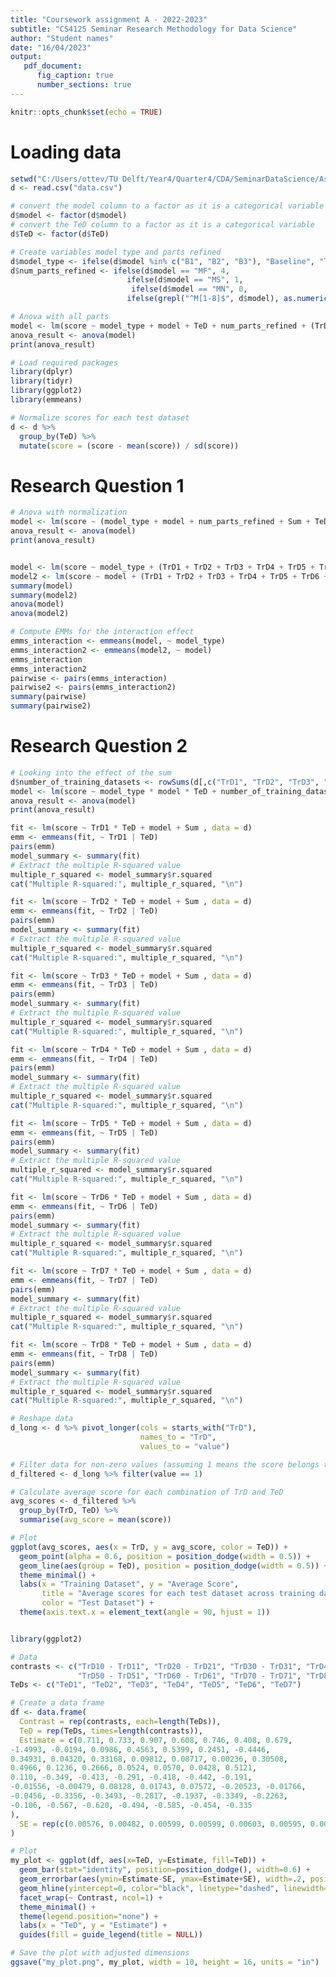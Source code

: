 ```yaml
---
title: "Coursework assignment A - 2022-2023"
subtitle: "CS4125 Seminar Research Methodology for Data Science"
author: "Student names"
date: "16/04/2023"
output:
   pdf_document:
      fig_caption: true
      number_sections: true 
---
```


```r
knitr::opts_chunk$set(echo = TRUE)
```


\tableofcontents

# Loading data
```r
setwd("C:/Users/ottev/TU Delft/Year4/Quarter4/CDA/SeminarDataScience/Assignment_2")
d <- read.csv("data.csv")
```


```r
# convert the model column to a factor as it is a categorical variable
d$model <- factor(d$model)
# convert the TeD column to a factor as it is a categorical variable
d$TeD <- factor(d$TeD)
```


```r
# Create variables model type and parts refined
d$model_type <- ifelse(d$model %in% c("B1", "B2", "B3"), "Baseline", "Transfer_Learning")
d$num_parts_refined <- ifelse(d$model == "MF", 4,
                          ifelse(d$model == "MS", 1,
                           ifelse(d$model == "MN", 0,
                          ifelse(grepl("^M[1-8]$", d$model), as.numeric(substr(d$model, 2, 2)), 0))))
```

```r
# Anova with all parts
model <- lm(score ~ model_type + model + TeD + num_parts_refined + (TrD1 + TrD2 + TrD3 + TrD4 + TrD5 + TrD6 + TrD7 + TrD8) + Sum , data = d)
anova_result <- anova(model)
print(anova_result)
```

```r
# Load required packages
library(dplyr)
library(tidyr)
library(ggplot2)
library(emmeans)
```
```r
# Normalize scores for each test dataset
d <- d %>%
  group_by(TeD) %>%
  mutate(score = (score - mean(score)) / sd(score))
```
# Research Question 1
```r
# Anova with normalization
model <- lm(score ~ (model_type + model + num_parts_refined + Sum + TeD) * (TrD1 + TrD2 + TrD3 + TrD4 + TrD5 + TrD6 + TrD7 + TrD8) , data = d)
anova_result <- anova(model)
print(anova_result)


model <- lm(score ~ model_type + (TrD1 + TrD2 + TrD3 + TrD4 + TrD5 + TrD6 + TrD7 + TrD8), data = d)
model2 <- lm(score ~ model + (TrD1 + TrD2 + TrD3 + TrD4 + TrD5 + TrD6 + TrD7 + TrD8), data = d)
summary(model)
summary(model2)
anova(model)
anova(model2)

# Compute EMMs for the interaction effect
emms_interaction <- emmeans(model, ~ model_type)
emms_interaction2 <- emmeans(model2, ~ model)
emms_interaction
emms_interaction2
pairwise <- pairs(emms_interaction)
pairwise2 <- pairs(emms_interaction2)
summary(pairwise)
summary(pairwise2)
```
# Research Question 2
```r
# Looking into the effect of the sum
d$number_of_training_datasets <- rowSums(d[,c("TrD1", "TrD2", "TrD3", "TrD4", "TrD5", "TrD6", "TrD7", "TrD8")])
model <- lm(score ~ model_type * model * TeD + number_of_training_datasets, data = d)
anova_result <- anova(model)
print(anova_result)

fit <- lm(score ~ TrD1 * TeD + model + Sum , data = d)
emm <- emmeans(fit, ~ TrD1 | TeD)
pairs(emm)
model_summary <- summary(fit)
# Extract the multiple R-squared value
multiple_r_squared <- model_summary$r.squared
cat("Multiple R-squared:", multiple_r_squared, "\n")

fit <- lm(score ~ TrD2 * TeD + model + Sum , data = d)
emm <- emmeans(fit, ~ TrD2 | TeD)
pairs(emm)
model_summary <- summary(fit)
# Extract the multiple R-squared value
multiple_r_squared <- model_summary$r.squared
cat("Multiple R-squared:", multiple_r_squared, "\n")

fit <- lm(score ~ TrD3 * TeD + model + Sum , data = d)
emm <- emmeans(fit, ~ TrD3 | TeD)
pairs(emm)
model_summary <- summary(fit)
# Extract the multiple R-squared value
multiple_r_squared <- model_summary$r.squared
cat("Multiple R-squared:", multiple_r_squared, "\n")

fit <- lm(score ~ TrD4 * TeD + model + Sum , data = d)
emm <- emmeans(fit, ~ TrD4 | TeD)
pairs(emm)
model_summary <- summary(fit)
# Extract the multiple R-squared value
multiple_r_squared <- model_summary$r.squared
cat("Multiple R-squared:", multiple_r_squared, "\n")

fit <- lm(score ~ TrD5 * TeD + model + Sum , data = d)
emm <- emmeans(fit, ~ TrD5 | TeD)
pairs(emm)
model_summary <- summary(fit)
# Extract the multiple R-squared value
multiple_r_squared <- model_summary$r.squared
cat("Multiple R-squared:", multiple_r_squared, "\n")

fit <- lm(score ~ TrD6 * TeD + model + Sum , data = d)
emm <- emmeans(fit, ~ TrD6 | TeD)
pairs(emm)
model_summary <- summary(fit)
# Extract the multiple R-squared value
multiple_r_squared <- model_summary$r.squared
cat("Multiple R-squared:", multiple_r_squared, "\n")

fit <- lm(score ~ TrD7 * TeD + model + Sum , data = d)
emm <- emmeans(fit, ~ TrD7 | TeD)
pairs(emm)
model_summary <- summary(fit)
# Extract the multiple R-squared value
multiple_r_squared <- model_summary$r.squared
cat("Multiple R-squared:", multiple_r_squared, "\n")

fit <- lm(score ~ TrD8 * TeD + model + Sum , data = d)
emm <- emmeans(fit, ~ TrD8 | TeD)
pairs(emm)
model_summary <- summary(fit)
# Extract the multiple R-squared value
multiple_r_squared <- model_summary$r.squared
cat("Multiple R-squared:", multiple_r_squared, "\n")

# Reshape data
d_long <- d %>% pivot_longer(cols = starts_with("TrD"),
                             names_to = "TrD",
                             values_to = "value")

# Filter data for non-zero values (assuming 1 means the score belongs to that training dataset)
d_filtered <- d_long %>% filter(value == 1)

# Calculate average score for each combination of TrD and TeD
avg_scores <- d_filtered %>%
  group_by(TrD, TeD) %>%
  summarise(avg_score = mean(score))

# Plot
ggplot(avg_scores, aes(x = TrD, y = avg_score, color = TeD)) +
  geom_point(alpha = 0.6, position = position_dodge(width = 0.5)) +
  geom_line(aes(group = TeD), position = position_dodge(width = 0.5)) +
  theme_minimal() +
  labs(x = "Training Dataset", y = "Average Score",
       title = "Average scores for each test dataset across training datasets",
       color = "Test Dataset") +
  theme(axis.text.x = element_text(angle = 90, hjust = 1))


library(ggplot2)

# Data
contrasts <- c("TrD10 - TrD11", "TrD20 - TrD21", "TrD30 - TrD31", "TrD40 - TrD41",
               "TrD50 - TrD51", "TrD60 - TrD61", "TrD70 - TrD71", "TrD80 - TrD81")
TeDs <- c("TeD1", "TeD2", "TeD3", "TeD4", "TeD5", "TeD6", "TeD7")

# Create a data frame
df <- data.frame(
  Contrast = rep(contrasts, each=length(TeDs)),
  TeD = rep(TeDs, times=length(contrasts)),
  Estimate = c(0.711, 0.733, 0.907, 0.608, 0.746, 0.408, 0.679,
-1.4993, -0.0194, 0.0986, 0.4563, 0.5399, 0.2451, -0.4446,
0.34931, 0.04320, 0.33168, 0.09812, 0.08717, 0.00236, 0.30508,
0.4966, 0.1236, 0.2666, 0.0524, 0.0570, 0.0428, 0.5121,
0.110, -0.349, -0.413, -0.291, -0.418, -0.442, -0.191,
-0.01556, -0.00479, 0.08128, 0.01743, 0.07572, -0.20523, -0.01766,
-0.0456, -0.3356, -0.3493, -0.2817, -0.1937, -0.3349, -0.2263,
-0.106, -0.567, -0.620, -0.494, -0.585, -0.454, -0.335
),
  SE = rep(c(0.00576, 0.00482, 0.00599, 0.00599, 0.00603, 0.00595, 0.00599, 0.00586), each=length(TeDs))
)

# Plot
my_plot <- ggplot(df, aes(x=TeD, y=Estimate, fill=TeD)) +
  geom_bar(stat="identity", position=position_dodge(), width=0.6) +
  geom_errorbar(aes(ymin=Estimate-SE, ymax=Estimate+SE), width=.2, position=position_dodge(.6)) +
  geom_hline(yintercept=0, color="black", linetype="dashed", linewidth=1) +
  facet_wrap(~ Contrast, ncol=1) +
  theme_minimal() +
  theme(legend.position="none") +
  labs(x = "TeD", y = "Estimate") +
  guides(fill = guide_legend(title = NULL))

# Save the plot with adjusted dimensions
ggsave("my_plot.png", my_plot, width = 10, height = 16, units = "in")
```

